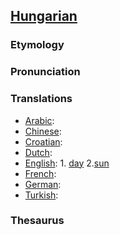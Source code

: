 ==[[Hungarian]]==
===Etymology===
===Pronunciation===
===  ===
===Translations===

*[[Arabic]]:
*[[Chinese]]:
*[[Croatian]]: 
*[[Dutch]]: 
*[[English]]: 1. [[day]] 2.[[sun]] 
*[[French]]: 
*[[German]]:
*[[Turkish]]: 

===Thesaurus===